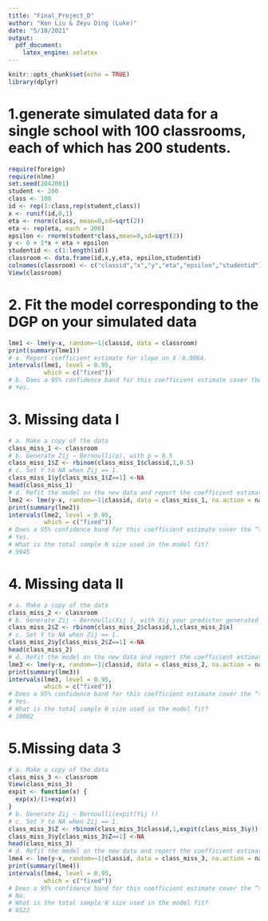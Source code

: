 ```yaml
---
title: "Final_Project_D"
author: "Ken Liu & Zeyu Ding (Luke)"
date: "5/10/2021"
output:
  pdf_document:
    latex_engine: xelatex
---
```


```r
knitr::opts_chunk$set(echo = TRUE)
library(dplyr)
```

# 1.generate simulated data for a single school with 100 classrooms, each of which has 200 students.

```r
require(foreign)
require(nlme)
set.seed(2042001)
student <- 200
class <- 100
id <- rep(1:class,rep(student,class))
x <- runif(id,0,1)
eta <- rnorm(class, mean=0,sd=sqrt(2))
eta <- rep(eta, each = 200)
epsilon <- rnorm(student*class,mean=0,sd=sqrt(2))
y <- 0 + 1*x + eta + epsilon
studentid <- c(1:length(id))
classroom <- data.frame(id,x,y,eta, epsilon,studentid)
colnames(classroom) <- c("classid","x","y","eta","epsilon","studentid")
View(classroom)
```

# 2. Fit the model corresponding to the DGP on your simulated data

```r
lme1 <- lme(y~x, random=~1|classid, data = classroom)
print(summary(lme1))
# a. Report coefficient estimate for slope on X：0.9864.
intervals(lme1, level = 0.95,
          which = c("fixed"))
# b. Does a 95% confidence band for this coefficient estimate cover the “truth” that you used to generate the data?
# Yes.
```

# 3. Missing data I

```r
# a. Make a copy of the data
class_miss_1 <- classroom
# b. Generate Zij ∼ Bernoulli(p), with p = 0.5
class_miss_1$Z <- rbinom(class_miss_1$classid,1,0.5)
# c. Set Y to NA when Zij == 1.
class_miss_1$y[class_miss_1$Z==1] <-NA
head(class_miss_1)
# d. Refit the model on the new data and report the coefficient estimate for slope on X：1.0248.
lme2 <- lme(y~x, random=~1|classid, data = class_miss_1, na.action = na.omit)
print(summary(lme2))
intervals(lme2, level = 0.95,
          which = c("fixed"))
# Does a 95% confidence band for this coefficient estimate cover the “truth” that you used to generate the data?
# Yes.
# What is the total sample N size used in the model fit?
# 9945
```

# 4. Missing data II

```r
# a. Make a copy of the data
class_miss_2 <- classroom
# b. Generate Zij ∼ Bernoulli(Xij ), with Xij your predictor generated previously
class_miss_2$Z <- rbinom(class_miss_2$classid,1,class_miss_2$x)
# c. Set Y to NA when Zij == 1.
class_miss_2$y[class_miss_2$Z==1] <-NA
head(class_miss_2)
# d. Refit the model on the new data and report the coefficient estimate for slope on X: 0.9547.
lme3 <- lme(y~x, random=~1|classid, data = class_miss_2, na.action = na.omit)
print(summary(lme3))
intervals(lme3, level = 0.95,
          which = c("fixed"))
# Does a 95% confidence band for this coefficient estimate cover the “truth” that you used to generate the data?
# Yes.
# What is the total sample N size used in the model fit?
# 10002
```

# 5.Missing data 3

```r
# a. Make a copy of the data
class_miss_3 <- classroom
View(class_miss_3)
expit <- function(x) {
  exp(x)/(1+exp(x))
}
# b. Generate Zij ∼ Bernoulli(expit(Yij ))
# c. Set Y to NA when Zij == 1.
class_miss_3$Z <- rbinom(class_miss_3$classid,1,expit(class_miss_3$y))
class_miss_3$y[class_miss_3$Z==1] <-NA
head(class_miss_3)
# d. Refit the model on the new data and report the coefficient estimate for slope on X: 0.7069
lme4 <- lme(y~x, random=~1|classid, data = class_miss_3, na.action = na.omit)
print(summary(lme4))
intervals(lme4, level = 0.95,
          which = c("fixed"))
# Does a 95% confidence band for this coefficient estimate cover the “truth” that you used to generate the data?
# No.
# What is the total sample N size used in the model fit?
# 8522
```
























